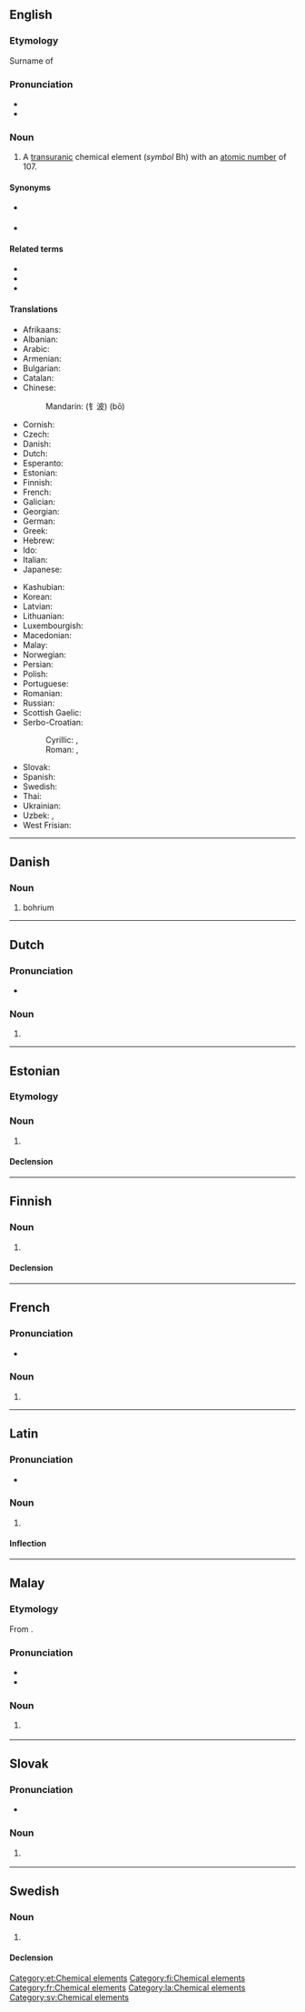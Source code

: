 {{also|Bohrium}}
==English==
{{elements|Bh|seaborgium|Sg|hassium|Hs}}

===Etymology===
Surname of {{w|Niels Bohr}} {{suffix||ium|lang=en}}

===Pronunciation===
* {{audio|En-bohrium.oga|Audio|lang=en}}
* {{IPA|/ˈbɔːriəm/|lang=en}}

===Noun===
{{en-noun|-}}
{{wikipedia}}

# A [[transuranic]] chemical element (''symbol'' Bh) with an [[atomic number]] of 107.

====Synonyms====
* {{l|en|eka-rhenium}} {{qualifier|used before the element was discovered}}
* {{l|en|unnilseptium}} {{qualifier|used before the element was officially named}}

====Related terms====
* {{w|Niels Bohr|Bohr}}
* {{l|en|bohrate}}
* {{l|en|nielsbohrium}}

====Translations====
{{trans-top|chemical element}}
* Afrikaans: {{t|af|bohrium}}
* Albanian: {{t|sq|borium}}
* Arabic: {{t|ar|بُورْيُوم|tr=buryum|m}}
* Armenian: {{t|hy|բորիում}}
* Bulgarian: {{t|bg|бо́рий|m}}
* Catalan: {{t+|ca|bohri|m}}
* Chinese:
*: Mandarin: {{t+|cmn|𨨏}} (钅波) (bō)
* Cornish: {{t|kw|bohryum}}
* Czech: {{t+|cs|bohrium}}
* Danish: {{t+|da|bohrium}}
* Dutch: {{t+|nl|bohrium|n}}
* Esperanto: {{t+|eo|borio}}
* Estonian: {{t+|et|bohrium}}
* Finnish: {{t+|fi|bohrium}}
* French: {{t+|fr|bohrium|m}}
* Galician: {{t+|gl|bohrio|m}}
* Georgian: {{t|ka|ბორიუმი}}
* German: {{t+|de|Bohrium|n}}
* Greek: {{t|el|μπόριο|n}}
* Hebrew: {{t|he|בוהריום|tr=bóhriyum}}
* Ido: {{t+|io|borio}}
* Italian: {{t+|it|bohrio|m}}
* Japanese: {{t+|ja|ボーリウム|tr=bōriumu}}
{{trans-mid}}
* Kashubian: {{t|csb|bòhr}}
* Korean: {{t+|ko|보륨}}
* Latvian: {{t|lv|borijs|m}}
* Lithuanian: {{t+|lt|boris}}
* Luxembourgish: {{t|lb|Bohrium|n}}
* Macedonian: {{t|mk|бориум|m}}
* Malay: {{t|ms|bohrium}}
* Norwegian: {{t|no|bohrium}}
* Persian: {{t|fa|بوریم|tr=boriom}}
* Polish: {{t+|pl|bohr|m}}
* Portuguese: {{t|pt|bório|m}}
* Romanian: {{t+|ro|bohriu|n}}
* Russian: {{t+|ru|бо́рий|m}}
* Scottish Gaelic: {{t|gd|boiriam}}
* Serbo-Croatian:
*: Cyrillic: {{t|sh|бориj|m}}, {{t|sh|бориjум|m}}
*: Roman: {{t|sh|borij|m}}, {{t|sh|borijum|m}}
* Slovak: {{t|sk|bohrium}}
* Spanish: {{t+|es|bohrio|m}}
* Swedish: {{t+|sv|bohrium|n}}
* Thai: {{t|th|มอหเรียม|tr=boriam}}
* Ukrainian: {{t|uk|бо́рiй|m}}
* Uzbek: {{t|uz|борий}}, {{t|uz|boriy}}
* West Frisian: {{t|fy|bohrium}}
{{trans-bottom}}

----

==Danish==

===Noun===
{{da-noun}}

# bohrium

----

==Dutch==
{{wikipedia|lang=nl}}
{{elements|Bh|seaborgium|Sg|hassium|Hs|lang=nl}}

===Pronunciation===
* {{audio|Nl-bohrium.ogg|Audio|lang=nl}}

===Noun===
{{nl-noun|n|-|-}}

# {{l|en|bohrium}}

----

==Estonian==

===Etymology===
{{rfe|lang=et}}

===Noun===
{{et-noun|bohriumi|bohriumi|par2=bohriumit}}

# {{l|en|bohrium}}

====Declension====
{{et-decl-seminar|bohrium}}
{{et-decl-õpik|n=sg|bohrium|i}}

[[Category:et:Chemical elements]]

----

==Finnish==
{{wikipedia|lang=fi}}

===Noun===
{{fi-noun}}

# {{l|en|bohrium}}

====Declension====
{{fi-decl-risti|bohrium|||a|i=0}}

[[Category:fi:Chemical elements]]

----

==French==

===Pronunciation===
* {{fr-IPA}}

===Noun===
{{fr-noun|m}}

# {{l|en|bohrium}}

[[Category:fr:Chemical elements]]

----

==Latin==
{{wikipedia|lang=la}}

===Pronunciation===
* {{la-IPA|bōrium}}

===Noun===
{{la-noun|bohrium|bohriī|n|second}}

# {{l|en|bohrium}}

====Inflection====
{{la-decl-2nd-N|bohri}}

[[Category:la:Chemical elements]]

----

==Malay==
{{wikipedia|lang=ms}}
{{elements|Bh|siborgium|Sg|hassium|Hs|lang=ms}}

===Etymology===
From {{etyl|en|ms}} {{m|en|bohrium}}.

===Pronunciation===
* {{IPA|/bɔhriom/|lang=ms}}
* {{rhymes|iom|jom|om|lang=ms}}

===Noun===
{{head|ms|noun}}

# {{l|en|bohrium}} {{gloss|chemical element}}

----

==Slovak==
{{elements|Bh|seaborgium|Sg|hassium|Hs|lang=sk}}

===Pronunciation===
* {{IPA|/ˈbɔrium/|lang=sk}}

===Noun===
{{sk-noun|g=n|gen=bohria|decl=mesto}}

# {{l|en|bohrium}} {{gloss|element}}

----

==Swedish==
{{wikipedia|lang=sv}}

===Noun===
{{sv-noun|n|-}}

# {{l|en|bohrium}}

====Declension====
{{sv-noun-unc-irreg-n|2=bohriumet}}

[[Category:sv:Chemical elements]]